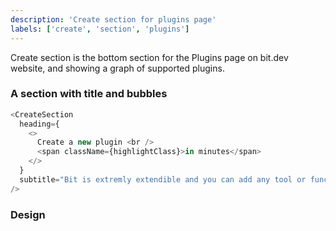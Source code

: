 ```yaml
---
description: 'Create section for plugins page'
labels: ['create', 'section', 'plugins']
---
```



Create section is the bottom section for the Plugins page on bit.dev website, and showing a graph of supported plugins.

### A section with title and bubbles

```js live
<CreateSection
  heading={
    <>
      Create a new plugin <br />
      <span className={highlightClass}>in minutes</span>
    </>
  }
  subtitle="Bit is extremly extendible and you can add any tool or functionality in minutes and using over 800 available APIs. So what will you make?"
/>
```

### Design

<FigmaEmbed src="https://www.figma.com/embed?embed_host=share&url=https%3A%2F%2Fwww.figma.com%2Ffile%2FesIa0ZGLe0bMyUmCX9bdV6%2FPlugins%3Fnode-id%3D104%253A4664" />
